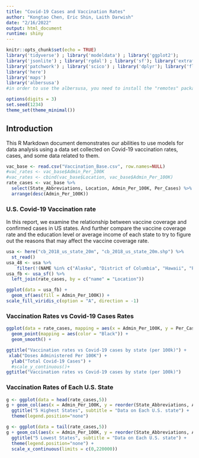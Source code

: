 ```yaml
---
title: "Covid-19 Cases and Vaccination Rates"
author: "Kongtao Chen, Eric Shin, Laith Darwish"
date: "2/16/2022"
output: html_document
runtime: shiny
---
```


```r
knitr::opts_chunk$set(echo = TRUE)
library('tidyverse') ; library('modeldata') ; library('ggplot2');
library('jsonlite') ; library('rgdal') ; library('sf'); library('extrafont') ; library('ggplot2') ; library('ggspatial');
library('patchwork') ; library('scico') ; library('dplyr'); library('flexdashboard');
library('here')
library('maps')
library('albersusa')
#in order to use the albersusa, you need to install the "remotes" package frist, and run this line of code remotes::install_github("hrbrmstr/albersusa")

options(digits = 3)
set.seed(1234)
theme_set(theme_minimal())
```

## Introduction {.tabset}

This R Markdown document demonstrates our abilities to use models for data analysis using a data set collected on Covid-19 vaccination rates, cases, and some data related to them.

```r
vac_base <- read.csv("Vaccination_Base.csv", row.names=NULL)
#vac_rates <- vac_base$Admin_Per_100K
#vac_rates <- cbind(vac_base$Location, vac_base$Admin_Per_100K)
rate_cases <- vac_base %>% 
  select(State_Abbreviations, Location, Admin_Per_100K, Per_Cases) %>%
  arrange(desc(Admin_Per_100K))
```

### U.S. Covid-19 Vaccination rate

In this report, we examine the relationship between vaccine coverage and confirmed cases in US states. And further compare the vaccine coverage rate and the education level or average income of each state to try to figure out the reasons that may affect the vaccine coverage rate.

```r
usa <- here("cb_2018_us_state_20m", "cb_2018_us_state_20m.shp") %>% 
  st_read()
usa_48 <- usa %>%
    filter(!(NAME %in% c("Alaska", "District of Columbia", "Hawaii", "Puerto Rico")))
usa_fb <- usa_sf() %>%
  left_join(rate_cases, by = c("name" = "Location"))

ggplot(data = usa_fb) +
  geom_sf(aes(fill = Admin_Per_100K)) +
scale_fill_viridis_c(option = "A", direction = -1)
```


### Vaccination Rates vs Covid-19 Cases Rates

```r
ggplot(data = rate_cases, mapping = aes(x = Admin_Per_100K, y = Per_Cases)) + 
  geom_point(mapping = aes(color = "Black")) +
  geom_smooth() +

ggtitle("Vaccination rates vs Covid-19 cases by state (per 100k)") +
 xlab("Doses Administered Per 100K") +
  ylab("Total Covid-19 Cases") +
  #scale_y_continuous()+
ggtitle("Vaccination rates vs Covid-19 cases by state (per 100k)")

```

### Vaccination Rates of Each U.S. State 

```r

g <- ggplot(data = head(rate_cases,5)) 
g + geom_col(aes(x = Admin_Per_100K, y = reorder(State_Abbreviations, Admin_Per_100K), fill = State_Abbreviations )) +
  ggtitle("5 Highest States", subtitle = "Data on Each U.S. state") +
  theme(legend.position="none")

g <- ggplot(data = tail(rate_cases,5)) 
g + geom_col(aes(x = Admin_Per_100K, y = reorder(State_Abbreviations, Admin_Per_100K), fill = State_Abbreviations )) +
  ggtitle("5 Lowest States", subtitle = "Data on Each U.S. state") +
  theme(legend.position="none") +
  scale_x_continuous(limits = c(0,220000))

```

